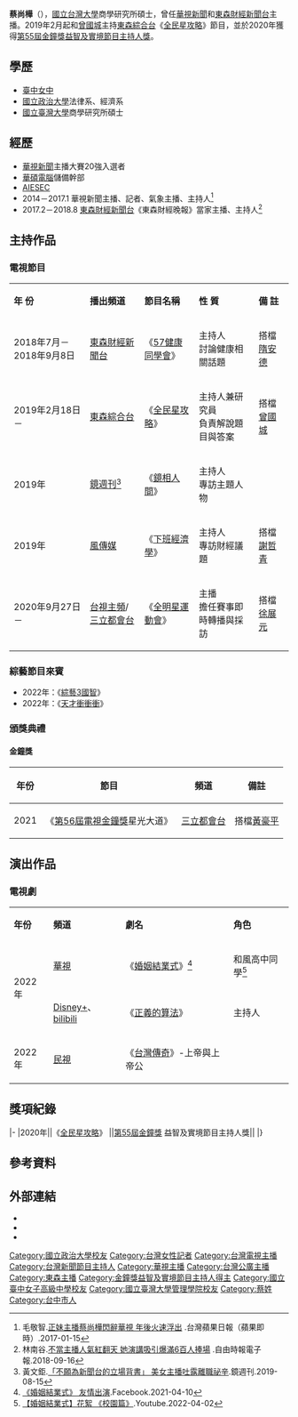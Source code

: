 {{主播資訊
| 主播姓名     = 蔡尚樺
| 主播頭銜     =[[東森綜合台|東森綜合台]]《全民星攻略》節目主持人
| 主播英文名字 = Gladys Tsai
| 主播出生年分 = 
| 主播出生日期 = {{birth_date_and_age|1989|6|7}}
| 星座         = 雙子
| 主播逝世年分 = 
| 主播逝世日期 = 
| 主播照片檔案 =
| 國籍         = {{ROC}}
| 民族         = [[漢族|漢族]]
| 籍貫         = 
| 出生地       = {{TWN}}[[臺中市|臺中市]]
| 逝世地       = 
| 最高學歷=[[國立台灣大學|國立台灣大學]]商學研究所碩士<br />[[國立政治大學|國立政治大學]]法律、經濟雙學位<br />[[臺中市立臺中女子高級中等學校|臺中女中]]
| 暱稱         = 
| 綽號         = 
| 血型         = 
| 身高         = 
| 體重         = 
| 三圍         =  E
| 信仰宗教     = 
| 官方網站     = https://www.facebook.com/gladystsai0607/
| 備註         =
| 獎項        = {{獎項|name=[[第55屆金鐘獎|第55屆金鐘獎]]|益智及實境節目主持人獎|2020年|《全民星攻略》}}
}}

'''蔡尚樺'''（{{bd|1989年|6月7日|catIdx=T蔡}}），[[國立台灣大學|國立台灣大學]]商學研究所碩士，曾任[[華視新聞|華視新聞]]和[[東森財經新聞台|東森財經新聞台]]主播。2019年2月起和[[曾國城|曾國城]]主持[[東森綜合台|東森綜合台]]《[[全民星攻略|全民星攻略]]》節目，並於2020年獲得[[第55屆金鐘獎|第55屆金鐘獎]][[益智及實境節目主持人獎|益智及實境節目主持人獎]]。

==學歷==
*[[臺中市立臺中女子高級中等學校|臺中女中]]
*[[國立政治大學|國立政治大學]]法律系、經濟系
*[[國立臺灣大學|國立臺灣大學]]商學研究所碩士

==經歷==
*[[華視新聞|華視新聞]]主播大賽20強入選者
*[[華碩電腦|華碩電腦]]儲備幹部
*[[AIESEC|AIESEC]]
*2014－2017.1 華視新聞主播、記者、氣象主播、主持人<ref>毛敬智.[http://www.appledaily.com.tw/realtimenews/article/entertainment/20170115/1035810/ 正妹主播蔡尚樺閃辭華視 年後火速浮出] {{Wayback|url=http://www.appledaily.com.tw/realtimenews/article/entertainment/20170115/1035810/ |date=20170117204900 }}.台灣蘋果日報（蘋果即時）.2017-01-15</ref>
*2017.2－2018.8 [[東森財經新聞台|東森財經新聞台]]《東森財經晚報》當家主播、主持人<ref>林南谷.[https://ent.ltn.com.tw/news/breakingnews/2552596 不當主播人氣紅翻天 她演講吸引爆滿6百人捧場] {{Wayback|url=https://ent.ltn.com.tw/news/breakingnews/2552596 |date=20190402102506 }}.自由時報電子報.2018-09-16</ref>

==主持作品==
===電視節目===
{| class="wikitable"
|- bgcolor="#BAADEA" align="center"
|'''年 份'''||'''播出頻道'''||'''節目名稱'''||'''性 質'''||'''備 註'''
|-
|2018年7月－2018年9月8日||[[東森財經新聞台|東森財經新聞台]]||《[[57健康同學會|57健康同學會]]》||主持人<br>討論健康相關話題||搭檔[[隋安德|隋安德]]
|-
|2019年2月18日－||[[東森綜合台|東森綜合台]]||《[[全民星攻略|全民星攻略]]》||主持人兼研究員<br>負責解說題目與答案||搭檔[[曾國城|曾國城]]
|-
|2019年||[[鏡週刊|鏡週刊]]<ref>黃文鉅.[https://www.mirrormedia.mg/story/20190815pol002/ 「不願為新聞台的立場背書」 美女主播吐露離職祕辛].鏡週刊.2019-08-15</ref>||《[[鏡相人間|鏡相人間]]》||主持人<br>專訪主題人物||
|-
|2019年||[[風傳媒|風傳媒]]||《[[下班經濟學|下班經濟學]]》||主持人<br>專訪財經議題||搭檔[[謝哲青|謝哲青]]
|-
|2020年9月27日－||[[台視主頻|台視主頻]]/[[三立都會台|三立都會台]]||《[[全明星運動會|全明星運動會]]》||主播<br>擔任賽事即時轉播與採訪||搭檔[[徐展元|徐展元]]
|}

===綜藝節目來賓===
*2022年：《[[綜藝3國智|綜藝3國智]]》
*2022年：《[[天才衝衝衝|天才衝衝衝]]》

===頒獎典禮===
====金鐘獎====
{| class="wikitable" 
|- 
! 年份 || 節目 || 頻道 || 備註
|- 
| 2021|| 《[[第56屆金鐘獎|第56屆電視金鐘獎]]星光大道》 || [[三立都會台|三立都會台]]||搭檔[[黃豪平|黃豪平]]
|}

==演出作品==
===電視劇===
{|class="wikitable" width="%"
|- style="background:snow; color:BLACK" align=center 
|style="width:%"|'''年份'''||style="width:%"|'''頻道'''||style="width:%"|'''劇名'''||style="width:%"|'''角色'''
|-
|rowspan="2" |2022年||[[華視|華視]]||《[[婚姻結業式|婚姻結業式]]》<ref>[https://www.facebook.com/graduatingfrommarriage/videos/476669157021075/ 《婚姻結業式》 友情出演].Facebook.2021-04-10</ref>||和風高中同學<ref>[https://www.youtube.com/watch?v=67MwRJqHGV8 【婚姻結業式】花絮 《校園篇》].Youtube.2022-04-02</ref>
|-
|[[Disney+|Disney+]]、[[bilibili|bilibili]]||《[[正義的算法|正義的算法]]》||主持人
|-
|2022年
|[[民視|民視]]
|《[[新台灣奇案|台灣傳奇]]》-上帝與上帝公
|
|}

==獎項紀錄==
{{awards table}}
|-
|2020年||《[[全民星攻略|全民星攻略]]》 ||[[第55屆金鐘獎|第55屆金鐘獎]] 益智及實境節目主持人獎||{{won}}
|}

==參考資料==
{{reflist}}

==外部連結==
*{{facebook|gladystsai0607|蔡尚樺}}
*{{instagram|gladys.tsai|蔡尚樺}}
*{{YouTube|channel=UC-0iXMKi6WloFl-lZpnVreA|蔡尚樺}}
{{金鐘獎益智及實境節目主持人}}
{{全明星運動會|cat=蔡}}

[[Category:國立政治大學校友|Category:國立政治大學校友]]
[[Category:台灣女性記者|Category:台灣女性記者]]
[[Category:台灣電視主播|Category:台灣電視主播]]
[[Category:台灣新聞節目主持人|Category:台灣新聞節目主持人]]
[[Category:華視主播|Category:華視主播]]
[[Category:台灣公廣主播|Category:台灣公廣主播]]
[[Category:東森主播|Category:東森主播]]
[[Category:金鐘獎益智及實境節目主持人得主|Category:金鐘獎益智及實境節目主持人得主]]
[[Category:國立臺中女子高級中學校友|Category:國立臺中女子高級中學校友]]
[[Category:國立臺灣大學管理學院校友|Category:國立臺灣大學管理學院校友]]
[[Category:蔡姓|Category:蔡姓]]
[[Category:台中市人|Category:台中市人]]